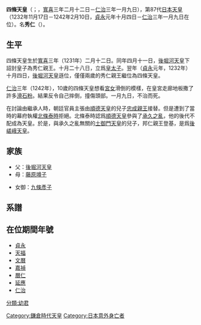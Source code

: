 
{{基礎情報 天皇
| 名  =<center>四條天皇   
| 代数=第87
| 画像=[[File:Emperor_Shijō.jpg|220px]] 
| 説明= 
| 在位=1232年11月17日-1242年2月10日（{{age in years and days|1232|11|17|1242|2|10|age=no}}）
| 時代=[[鎌倉時代|鎌倉時代]]
| 年號=[[貞永|貞永]]<br />[[天福_(日本)|天福]]<br />[[文曆|文曆]]<br />[[嘉禎|嘉禎]]<br />[[曆仁|曆仁]]<br />[[延應|延應]]<br />[[仁治|仁治]]   
| 首都=[[京都|京都]] 
| 皇居= 
| 諱=秀仁 
| 別名=   
| 出生年=([[寬喜|寬喜]]三年二月十二日)<br>{{birth date|1231|3|17}} 
| 出生地=一条室町邸  
| 逝世年=([[仁治|仁治]]三年一月九日)<br>{{death date and age|1242|2|10|1231|3|17}}
| 逝世地=[[閑院|閑院]]内裏   
| 陵墓=[[月輪陵|月輪陵]]
| 前任=[[後堀河天皇|後堀河天皇]]
| 繼任=[[後嵯峨天皇|後嵯峨天皇]]
| 皇子= 
| 皇女=   
| 女御=[[九條彦子|九條彦子]]（宣仁門院） 
| 父親=[[後堀河天皇|後堀河天皇]]
| 母親=[[藤原竴子|藤原竴子]]
|}}
'''四條天皇'''（{{jpn|j=四条天皇|hg=しじょうてんのう|rm=Shijō Tennō}}；{{bd|1231年|3月17日|1242年|2月10日|catIdx=S四}}，[[寬喜|寬喜]]三年二月十二日－[[仁治|仁治]]三年一月九日），第87代[[日本天皇|日本天皇]]（1232年11月17日－1242年2月10日，[[貞永|貞永]]元年十月四日－[[仁治|仁治]]三年一月九日在位）。名'''秀仁'''（{{jpn|j=秀仁|hg=みつひと|rm=Mitsuhito}}）。

==生平==
四條天皇生於[[寬喜|寬喜]]三年（1231年）二月十二日。同年四月十一日，[[後堀河天皇|後堀河天皇]]下詔封皇子為秀仁親王。十月二十八日，立爲[[皇太子|皇太子]]。翌年（[[貞永|貞永]]元年，1232年）十月四日，[[後堀河天皇|後堀河天皇]]遜位，僅僅兩歲的秀仁親王繼位為四條天皇。 

[[仁治|仁治]]三年（1242年），10歲的四條天皇想看[[宮女|宮女]]滑倒的模樣，在皇宮走廊地板撒了許多[[滑石粉|滑石粉]]。結果反令自己摔倒，撞傷頭部。一月九日，不治而死。

在討論由繼承人時，朝廷官員主張由[[順德天皇|順德天皇]]的兒子[[忠成親王|忠成親王]]接替。但是遭到了當時的幕府執權[[北條泰時|北條泰時]]拒絕。北條泰時認爲[[順德天皇|順德天皇]]參與了[[承久之亂|承久之亂]]，他的後代不配成為天皇。於是，與承久之亂無關的[[土御門天皇|土御門天皇]]的兒子，邦仁親王登基，是爲[[後嵯峨天皇|後嵯峨天皇]]。

==家族==
* 父：[[後堀河天皇|後堀河天皇]]
* 母：[[藤原竴子|藤原竴子]]

* 女御：[[九條彥子|九條彥子]] 

==系譜==
{{日本皇室鎌倉前期}}

== 在位期間年號 ==
*[[貞永|貞永]] 
*[[天福_(日本)|天福]] 
*[[文曆|文曆]] 
*[[嘉禎|嘉禎]] 
*[[曆仁|曆仁]] 
*[[延應|延應]] 
*[[仁治|仁治]] 

{{日本天皇|[[后堀河天皇|后堀河天皇]]|[[后嵯峨天皇|后嵯峨天皇]]}}
{{日本歷代天皇}}

{{Authority control}}
[[Category:鎌倉時代天皇|Category:鎌倉時代天皇]]
[[Category:日本意外身亡者|Category:日本意外身亡者]]
[[分類:幼君|分類:幼君]]